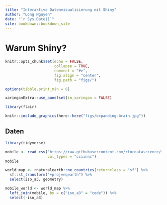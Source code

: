 ```yaml
--- 
title: "Interaktive Datenvisualisierung mit Shiny"
author: "Long Nguyen"
date: "`r Sys.Date()`"
site: bookdown::bookdown_site
---
```


# Warum Shiny?

```r
knitr::opts_chunk$set(echo = FALSE,
                      collapse = TRUE,
                      comment = "#>",
                      fig.align = "center",
                      fig.path = "figs/")

options(tibble.print_min = 6)

xaringanExtra::use_panelset(in_xaringan = FALSE)

library(flair)
```

```r
knitr::include_graphics(here::here("figs/expanding-brain.jpg"))
```

## Daten

```r
library(tidyverse)

mobile <- read_csv("https://raw.githubusercontent.com/rfordatascience/tidytuesday/master/data/2020/2020-11-10/mobile.csv",
                   col_types = "cciinnc")
mobile

world_map <- rnaturalearth::ne_countries(returnclass = "sf") %>% 
  sf::st_transform("+proj=eqearth") %>% 
  select(iso_a3, geometry)

mobile_world <- world_map %>% 
  left_join(mobile, by = c("iso_a3" = "code")) %>% 
  select(-iso_a3)
```
